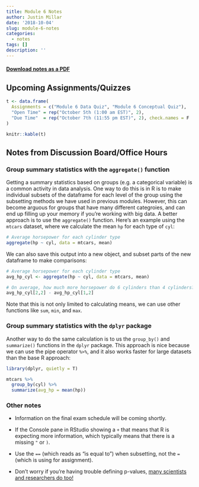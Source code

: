 ```yaml
---
title: Module 6 Notes
author: Justin Millar
date: '2018-10-04'
slug: module-6-notes
categories:
  - notes
tags: []
description: ''
---
```



#### [Download notes as a PDF](https://sta6093.netlify.com/pdf/2018-10-04-module-6-notes.pdf)

## Upcoming Assignments/Quizzes

```r

t <- data.frame(
  Assignments = c("Module 6 Data Quiz", "Module 6 Conceptual Quiz"),
  "Open Time" = rep("October 5th (1:00 am EST)", 2),
  "Due Time"  = rep("October 7th (11:55 pm EST)", 2), check.names = F
)

knitr::kable(t)
```

## Notes from Discussion Board/Office Hours

### Group summary statistics with the `aggregate()` function

Getting a summary statistics based on groups (e.g. a categorical variable) is a common activity in data analysis. One way to do this is in R is to make individual subsets of the dataframe for each level of the group using the subsetting methods we have used in previous modules. However, this can become arguous for groups that have many different categroies, and can end up filling up your memory if you're working with big data. A better approach is to use the `aggregate()` function. Here's an example using the `mtcars` dataset, where we calculate the mean `hp` for each type of `cyl`:

```r
# Average horsepower for each cylinder type
aggregate(hp ~ cyl, data = mtcars, mean)
```

We can also save this output into a new object, and subset parts of the new dataframe to make comparisons:

```r
# Average horsepower for each cylinder type
avg_hp_cyl <- aggregate(hp ~ cyl, data = mtcars, mean)

# On average, how much more horsepower do 6 cylinders than 4 cylinders?
avg_hp_cyl[2,2] - avg_hp_cyl[1,2]
```

Note that this is not only limited to calculating means, we can use other functions like `sum`, `min`, and `max`.

### Group summary statistics with the `dplyr` package

Another way to do the same calculation is to us the `group_by()` and `summarize()` functions in the `dplyr` package. This approach is nice because we can use the pipe operator `%>%`, and it also works faster for large datasets than the base R approach:

```r
library(dplyr, quietly = T)

mtcars %>% 
  group_by(cyl) %>% 
  summarize(avg_hp = mean(hp))

```

### Other notes

* Information on the final exam schedule will be coming shortly.

* If the Console pane in RStudio showing a `+` that means that R is expecting more information, which typically means that there is a missing `"` or `)`.

* Use the `==` (which reads as "is equal to") when subsetting, not the `=` (which is using for assignment). 

* Don't worry if you're having trouble defining p-values, [many scientists and researchers do too!](https://fivethirtyeight.com/features/not-even-scientists-can-easily-explain-p-values/)




 
